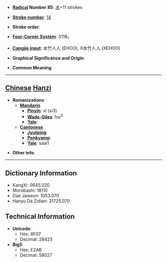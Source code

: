 * '''[[Wiktionary:Chinese radical index| Radical]] Number 85''': [[Wiktionary:Chinese radical index 水|水]]+11 strokes

* '''[[Wiktionary:Chinese total strokes index|Stroke number]]''': [[Wiktionary:Chinese total strokes index 14|14]]

* '''Stroke order''': 

* '''[[Wiktionary:Chinese four corner index|Four-Corner System]]''': 3118<sub>1</sub>

* '''[[Wiktionary:Chinese Cangjie index|Cangjie input]]''': 水竹人人 (EHOO), X水竹人人 (XEHOO)

* '''Graphical Significance and Origin''': 

* '''Common Meaning'''

----

== [[Chinese]] [[Hanzi]] ==

* '''Romanizations'''
** '''[[Mandarin]]'''
*** '''[[Pinyin]]''': xǐ (xi3)
*** '''[[Wade-Giles]]''': hsi<sup>3</sup>
*** '''[[Yale]]''': 
** '''[[Cantonese]]'''
*** '''[[Jyutping]]''':
*** '''[[Penkyamp]]''': 
*** '''[[Yale]]''': saai1

* '''Other info''': 

----

== Dictionary Information ==

* KangXi: 0645.020
* Morobashi: 18110
* Dae Jaweon: 1053.070
* Hanyu Da Zidian: 31725.070

== Technical Information ==

* '''Unicode''':
** Hex: 6F07
** Decimal: 28423
* '''Big5''':
** Hex: E2AB
** Decimal: 58027
